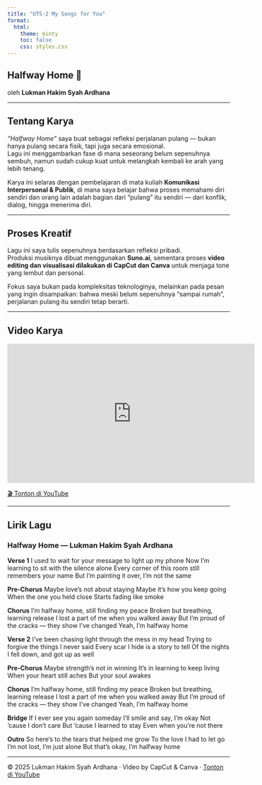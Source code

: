 ```yaml
---
title: "UTS-2 My Songs for You"
format: 
  html:
    theme: minty
    toc: false
    css: styles.css
---
```


## Halfway Home 🎵
oleh **Lukman Hakim Syah Ardhana**

---

## Tentang Karya

*“Halfway Home”* saya buat sebagai refleksi perjalanan pulang — bukan hanya pulang secara fisik, tapi juga secara emosional.  
Lagu ini menggambarkan fase di mana seseorang belum sepenuhnya sembuh, namun sudah cukup kuat untuk melangkah kembali ke arah yang lebih tenang.

Karya ini selaras dengan pembelajaran di mata kuliah **Komunikasi Interpersonal & Publik**, di mana saya belajar bahwa proses memahami diri sendiri dan orang lain adalah bagian dari “pulang” itu sendiri — dari konflik, dialog, hingga menerima diri.

---

## Proses Kreatif

Lagu ini saya tulis sepenuhnya berdasarkan refleksi pribadi.  
Produksi musiknya dibuat menggunakan **Suno.ai**, sementara proses **video editing dan visualisasi dilakukan di CapCut dan Canva** untuk menjaga tone yang lembut dan personal.

Fokus saya bukan pada kompleksitas teknologinya, melainkan pada pesan yang ingin disampaikan: bahwa meski belum sepenuhnya “sampai rumah”, perjalanan pulang itu sendiri tetap berarti.

---

## Video Karya

<div style="text-align:center;">
  <iframe width="560" height="315" src="https://www.youtube.com/embed/qKywgE79b1Q" 
  title="Halfway Home — Lukman Hakim Syah Ardhana" 
  frameborder="0" allowfullscreen></iframe>
</div>

[🎬 Tonton di YouTube](https://youtu.be/qKywgE79b1Q)

---

## Lirik Lagu

### **Halfway Home — Lukman Hakim Syah Ardhana**

**Verse 1**
I used to wait for your message to light up my phone
Now I’m learning to sit with the silence alone
Every corner of this room still remembers your name
But I’m painting it over, I’m not the same

**Pre-Chorus**
Maybe love’s not about staying
Maybe it’s how you keep going
When the one you held close
Starts fading like smoke

**Chorus**
I’m halfway home, still finding my peace
Broken but breathing, learning release
I lost a part of me when you walked away
But I’m proud of the cracks — they show I’ve changed
Yeah, I’m halfway home

**Verse 2**
I’ve been chasing light through the mess in my head
Trying to forgive the things I never said
Every scar I hide is a story to tell
Of the nights I fell down, and got up as well

**Pre-Chorus**
Maybe strength’s not in winning
It’s in learning to keep living
When your heart still aches
But your soul awakes

**Chorus**
I’m halfway home, still finding my peace
Broken but breathing, learning release
I lost a part of me when you walked away
But I’m proud of the cracks — they show I’ve changed
Yeah, I’m halfway home

**Bridge**
If I ever see you again someday
I’ll smile and say, I’m okay
Not ‘cause I don’t care
But ‘cause I learned to stay
Even when you’re not there

**Outro**
So here’s to the tears that helped me grow
To the love I had to let go
I’m not lost, I’m just alone 
But that’s okay, I’m halfway home

---

© 2025 Lukman Hakim Syah Ardhana · Video by CapCut & Canva · [Tonton di YouTube](https://youtu.be/qKywgE79b1Q)
